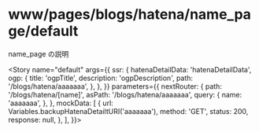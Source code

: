 
<Meta
  title="www/pages/blogs/hatena/name_page/default"
  component={BlogsHatenaNamePage}
  decorators={[withMock]}
/>

# www/pages/blogs/hatena/name_page/default

name_page の説明

<Story
  name="default"
  args={{
    ssr: {
      hatenaDetailData: 'hatenaDetailData',
      ogp: {
        title: 'ogpTitle',
        description: 'ogpDescription',
        path: '/blogs/hatena/aaaaaaa',
      },
    },
  }}
  parameters={{
    nextRouter: {
      path: '/blogs/hatena/[name]',
      asPath: '/blogs/hatena/aaaaaaa',
      query: {
        name: 'aaaaaaa',
      },
    },
    mockData: [
      {
        url: Variables.backupHatenaDetailtURI('aaaaaaa'),
        method: 'GET',
        status: 200,
        response: null,
      },
    ],
  }}></Story>

<Source>
  <BlogsHatenaNamePage />
</Source>

<Props story="default" />
